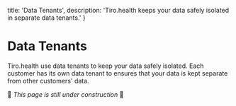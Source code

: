   title: 'Data Tenants',
  description:
    'Tiro.health keeps your data safely isolated in separate data tenants.'
}

# Data Tenants
Tiro.health use data tenants to keep your data safely isolated. Each customer has its own data tenant to ensures that your data is kept separate from other customers' data.

🚧 *This page is still under construction*  🚧
